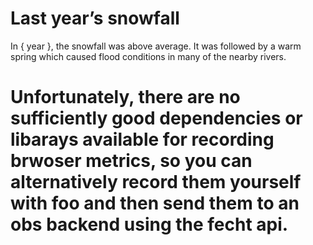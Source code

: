 
# Last year’s snowfall

In { year }, the snowfall was above average.
It was followed by a warm spring which caused
flood conditions in many of the nearby rivers.

# Unfortunately, there are no sufficiently good dependencies or libarays available for recording brwoser metrics, so you can alternatively record them yourself with foo and then send them to an obs backend using the fecht api.